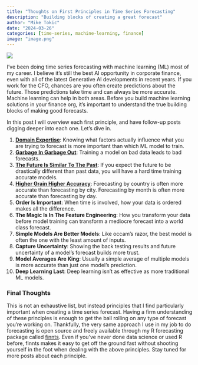 ```yaml
---
title: "Thoughts on First Principles in Time Series Forecasting"
description: "Building blocks of creating a great forecast"
author: "Mike Tokic"
date: "2024-03-26"
categories: [time-series, machine-learning, finance]
image: "image.png"
---
```


![](./image.png)

I've been doing time series forecasting with machine learning (ML) most of my career. I believe it's still the best AI opportunity in corporate finance, even with all of the latest Generative AI developments in recent years. If you work for the CFO, chances are you often create predictions about the future. Those predictions take time and can always be more accurate. Machine learning can help in both areas. Before you build machine learning solutions in your finance org, it's important to understand the true building blocks of making good forecasts. 

In this post I will overview each first principle, and have follow-up posts digging deeper into each one. Let's dive in. 

1. [**Domain Expertise**](https://mftokic.github.io/posts/2024-04-02-time-series-domain-expertise/): Knowing what factors actually influence what you are trying to forecast is more important than which ML model to train.
2. [**Garbage In Garbage Out**](https://mftokic.github.io/posts/2024-04-08-time-series-garbage/): Training a model on bad data leads to bad forecasts.
3. [**The Future Is Similar To The Past**](https://mftokic.github.io/posts/2024-04-11-time-series-past-future/): If you expect the future to be drastically different than past data, you will have a hard time training accurate models.  
4. [**Higher Grain Higher Accuracy**](https://mftokic.github.io/posts/2024-04-18-time-series-grain/): Forecasting by country is often more accurate than forecasting by city. Forecasting by month is often more accurate than forecasting by day. 
5. **Order Is Important**: When time is involved, how your data is ordered makes all the difference. 
6. **The Magic Is In The Feature Engineering**: How you transform your data before model training can transform a mediocre forecast into a world class forecast.
7. **Simple Models Are Better Models**: Like occam's razor, the best model is often the one with the least amount of inputs.
8. **Capture Uncertainty**: Showing the back testing results and future uncertainty of a model's forecast builds more trust.
9. **Model Averages Are King**: Usually a simple average of multiple models is more accurate than just one model's prediction. 
10. **Deep Learning Last**: Deep learning isn't as effective as more traditional ML models.

### Final Thoughts

This is not an exhaustive list, but instead principles that I find particularly important when creating a time series forecast. Having a firm understanding of these principles is enough to get the ball rolling on any type of forecast you're working on. Thankfully, the very same approach I use in my job to do forecasting is open source and freely available through my R forecasting package called [finnts](https://microsoft.github.io/finnts/index.html). Even if you've never done data science or used R before, finnts makes it easy to get off the ground fast without shooting yourself in the foot when dealing with the above principles. Stay tuned for more posts about each principle. 
